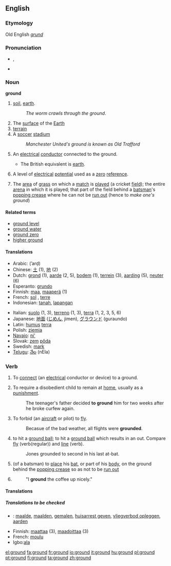 ==English==

{{rank|followed|fear|evening|428|ground|understand|fine|law}}

===Etymology===
Old English ''[[grund]]''

===Pronunciation===
*{{IPA|/'gɹaʊnd/}}, {{SAMPA|/"graUnd/}}
*{{audio|en-us-ground.ogg|Audio (US)}}

===Noun===
'''ground'''  {{uncountable}}
#[[soil]], [[earth]].
#:''The worm crawls through the ground''.
#The [[surface]] of the [[Earth]]
#[[terrain]]
#A [[soccer]] [[stadium]]
#:''Manchester United's ground is known as Old Trafford''
#{{US}} An [[electrical]] [[conductor]] connected to the ground.  
#*The British equivalent is [[earth]].
#{{US}} A level of [[electrical]] [[potential]] used as a [[zero]] [[reference]].
#{{cricket}} The [[area]] of [[grass]] on which a [[match]] is [[played]] (a cricket [[field]]); the entire [[arena]] in which it is played; that part of the field behind a [[batsman]]'s [[popping crease]] where he can not be [[run out]] (hence to ''make one's ground'')

====Related terms====
*[[ground level]]
*[[ground water]]
*[[ground zero]]
*[[higher ground]]

====Translations====
{{rfc-trans}}
{{top}}
*Arabic: {{ARchar|[[ارض|أرض]]}} (’arḍ) {{f}}
*Chinese: [[土 ]] (1), [[地]] (2)
*Dutch: [[grond]] {{m}} (1), [[aarde]] {{f}} (2, 5), [[bodem]] {{m}} (1), [[terrein]] {{n}} (3), [[aarding]] {{f}} (5), [[neuter]] {{m}} (6)
*Esperanto: [[grundo]]
*Finnish: [[maa]], [[maaperä]] (1)
*French: [[sol]] {{m}}, [[terre]] {{f}}
*Indonesian: [[tanah]], [[lapang|lapangan]]
{{mid}}
*Italian: [[suolo]] {{m}} (1, 3), [[terreno]] {{m}} (1, 3), [[terra]] {{f}} (1, 2, 3, 5, 6)
*Japanese: [[地面]] ([[じめん]], jimen), [[グラウンド]] (guraundo)
*Latin: [[humus]] {{f}} [[terra]] {{f}}
*Polish: [[ziemia]] {{f}}
*[[Navajo]]: [[ni']]
*Slovak: [[zem]] [[pôda]]
*Swedish: [[mark]]
*[[Telugu]]: [[నేల]] (nEla)
{{bottom}}

===Verb===
{{en-verb}}

# To [[connect]] (an [[electrical]] conductor or device) to a ground.
# {{transitive}} To require a disobedient child to remain at [[home]], usually as a [[punishment]].
#: The teenager's father decided '''to ground''' him for two weeks after he broke curfew again.
# {{transitive}} To forbid (an [[aircraft]] or pilot) to [[fly]].
#: Becasue of the bad weather, all flights were '''grounded'''.
# {{baseball}} to hit a [[ground ball]]; to hit a [[ground ball]] which results in an out.  Compare [[fly]] (verb(regular)) and [[line]] (verb).
#: Jones grounded to second in his last at-bat.  
# {{cricket}} (of a batsman) to [[place]] his [[bat]], or part of his [[body]], on the ground behind the [[popping crease]] so as not to be [[run out]]
# {{past of|[[grind]]}}
#:"I '''ground''' the coffee up nicely."

====Translations====
{{trans-top|to connect an electrical conductor}}
{{trans-mid}}
{{trans-bottom}}

=====Translations to be checked=====
{{checktrans}}
*{{ttbc|Dutch}}: [[maalde]], [[maalden]], [[gemalen]], [[huisarrest geven]], [[vliegverbod opleggen]], [[aarden]]
*Finnish: [[maattaa]] (3), [[maadoittaa]] (3)
*French: [[moulu]]
*Igbo:[[ala]]

[[el:ground]]
[[fa:ground]]
[[fr:ground]]
[[io:ground]]
[[it:ground]]
[[hu:ground]]
[[pl:ground]]
[[pt:ground]]
[[fi:ground]]
[[ta:ground]]
[[zh:ground]]